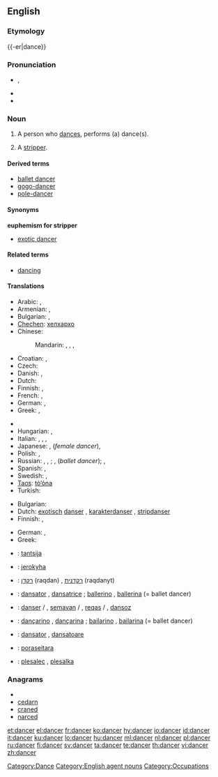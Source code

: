 ==English==

===Etymology===
{{-er|dance}}

===Pronunciation===
{{wikipedia}}
* {{a|UK}} {{IPA|/ˈdæns.ə(ɹ)/}}, {{SAMPA|/"d{ns.@(r)/}}
* {{audio|en-us-dancer.ogg|Audio (US)}}
* {{rhymes|ɑːnsə(r)}}

===Noun===
{{en-noun}}

# A person who [[dance]]s, performs (a) dance(s).
# {{euphemism}} A [[stripper]].

====Derived terms====
* [[ballet dancer]]
* [[gogo-dancer]]
* [[pole-dancer]]

====Synonyms====
'''euphemism for stripper'''
* [[exotic dancer]]

====Related terms====
* [[dancing]]

====Translations====
{{trans-top|person who dances}}
* Arabic: {{t|ar|راقص|m|tr=raaqiS}},  {{t|ar|راقصة|f|tr=raaqiSa}}
* Armenian: {{qualifier|male}} {{t-|hy|պարող|tr=paroġ}},  {{qualifier|female}} {{t-|hy|պարուհի|tr=paruhi}}
* Bulgarian: {{t|bg|танцьор|m|sc=Cyrl}},  {{t|bg|балетист|m|sc=Cyrl}}
* [[Chechen]]: [[хелхархо]]
* Chinese:
*: Mandarin: {{t-|cmn|舞蹈家|tr=wǔdǎojiā|sc=Hani}},  {{t|cmn|舞蹈演員|sc=Hani}},  {{t|cmn|舞蹈演员|tr=wǔdǎo yǎnyuán|sc=Hani}},  {{t|cmn|跳舞者|tr=tiàowǔ-zhě|sc=Hani}}
* Croatian: {{t|hr|plesač|m|alt=plèsāč}}, {{t|hr|plesačica|f|alt=plesàčica}}
* Czech: {{t-|cs|tanečník|m}}
* Danish: {{t-|da|danser|c}}, {{t-|da|danserinde|c}}
* Dutch: {{t+|nl|danser|m}}
* Finnish: {{t+|fi|tanssija}}, {{t+|fi|tanssijatar}}
* French: {{t+|fr|danseur|m}}, {{t+|fr|danseuse|f}}
* German: {{t-|de|Tänzer|m}}, {{t-|de|Tänzerin|f}}
* Greek: {{t+|el|χορευτής|m|tr=choreftís}}, {{t+|el|χορεύτρια|f|tr=choréftria}}
{{trans-mid}}
* {{trreq|Hindi}}
* Hungarian: {{t+|hu|táncos|m}}, {{t+|hu|táncosnő|f}}
* Italian: {{t-|it|ballerino|m}},  {{t+|it|ballerina|f}},  {{t+|it|danzatore|m}},  {{t+|it|danzatrice|f}}
* Japanese: {{t|ja|ダンサー|tr=dansā}},  {{t|ja|踊り子|tr=おどりこ, odoriko}} (''female dancer''),  {{t|ja|舞踊家|tr=ぶようか, buyōka}}
* Polish: {{t+|pl|tancerz|m}}, {{t-|pl|tancerka|f}}
* Russian: {{t|ru|танцор|m|tr=tancór}}, {{t|ru|танцовщик|m|tr=tancóvščik}}, {{t|ru|танцовщица|f|tr=tancóvščica}}; {{t|ru|балерун|m|tr=balerún}}, {{t+|ru|балерина|f|tr=balerína}} (''ballet dancer''); {{t|ru|плясун|m|tr=pljasún}}, {{t|ru|плясунья|f|tr=pljasún'ja}}
* Spanish: {{t+|es|bailarín|m}}, {{t-|es|bailarina|f}}
* Swedish: {{t+|sv|dansare|c}}, {{t-|sv|dansös|c}}
* [[Taos]]: [[tò’óna]]
* Turkish: {{t+|tr|dansçı}}
{{trans-bottom}}

{{trans-top|euphemism for stripper}}
* Bulgarian: {{t|bg|танцьорка|f|sc=Cyrl}}
* Dutch: [[exotisch]] [[danser]] {{m}}, [[karakterdanser]] {{m}}, [[stripdanser]] {{m}}
* Finnish: {{t+|fi|tanssija}}, {{t+|fi|tanssijatar}}
{{trans-mid}}
* German: {{t-|de|Tänzerin|f}}, {{t-|de|Tänzer|m}}
* Greek: {{t+|el|χορεύτρια|f}}
{{trans-bottom}}

{{checktrans-top}}
* {{ttbc|Estonian}}: [[tantsija]]
* {{ttbc|Guaraní}}: [[jerokyha]]
* {{ttbc|Hebrew}}: [[רקדן]] (raqdan) {{m}}, [[רקדנית]] (raqdanyt) {{f}}
* {{ttbc|Interlingua}}: [[dansator]] {{m}}, [[dansatrice]] {{f}}; [[ballerino]] {{m}}, [[ballerina]] {{f}} (= ballet dancer)
{{trans-mid}}
* {{ttbc|Kurdish}}: [[danser]] {{m}} / {{f}}, [[semavan]] {{m}} / {{f}}, [[reqas]] {{m}} / {{f}}, [[dansoz]] {{f}}
* {{ttbc|Portuguese}}: [[dançarino]] {{m}}, [[dançarina]] {{f}}; [[bailarino]] {{m}}, [[bailarina]] {{f}} (= ballet dancer)
* {{ttbc|Romanian}}: [[dansator]] {{m}}, [[dansatoare]] {{f}}
* {{ttbc|Tupinambá}}: [[poraseitara]]
* {{ttbc|Slovene}}: [[plesalec]] {{m}}, [[plesalka]] {{f}}
{{trans-bottom}}


===Anagrams===
* {{alphagram|acdenr}}
* [[cedarn#English|cedarn]]
* [[craned#English|craned]]
* [[narced#English|narced]]


[[Category:Dance]]
[[Category:English agent nouns]]
[[Category:Occupations]]

[[et:dancer]]
[[el:dancer]]
[[fr:dancer]]
[[ko:dancer]]
[[hy:dancer]]
[[io:dancer]]
[[id:dancer]]
[[it:dancer]]
[[ku:dancer]]
[[lo:dancer]]
[[hu:dancer]]
[[ml:dancer]]
[[nl:dancer]]
[[pl:dancer]]
[[ru:dancer]]
[[fi:dancer]]
[[sv:dancer]]
[[ta:dancer]]
[[te:dancer]]
[[th:dancer]]
[[vi:dancer]]
[[zh:dancer]]